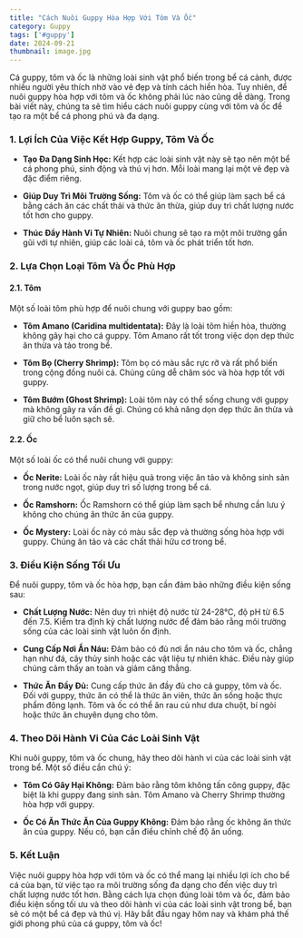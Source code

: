 ```yaml
---
title: "Cách Nuôi Guppy Hòa Hợp Với Tôm Và Ốc"
category: Guppy
tags: ['#guppy']
date: 2024-09-21
thumbnail: image.jpg
---
```


Cá guppy, tôm và ốc là những loài sinh vật phổ biến trong bể cá cảnh, được nhiều người yêu thích nhờ vào vẻ đẹp và tính cách hiền hòa. Tuy nhiên, để nuôi guppy hòa hợp với tôm và ốc không phải lúc nào cũng dễ dàng. Trong bài viết này, chúng ta sẽ tìm hiểu cách nuôi guppy cùng với tôm và ốc để tạo ra một bể cá phong phú và đa dạng.

### 1. **Lợi Ích Của Việc Kết Hợp Guppy, Tôm Và Ốc**

- **Tạo Đa Dạng Sinh Học:** Kết hợp các loài sinh vật này sẽ tạo nên một bể cá phong phú, sinh động và thú vị hơn. Mỗi loài mang lại một vẻ đẹp và đặc điểm riêng.
  
- **Giúp Duy Trì Môi Trường Sống:** Tôm và ốc có thể giúp làm sạch bể cá bằng cách ăn các chất thải và thức ăn thừa, giúp duy trì chất lượng nước tốt hơn cho guppy.

- **Thúc Đẩy Hành Vi Tự Nhiên:** Nuôi chung sẽ tạo ra một môi trường gần gũi với tự nhiên, giúp các loài cá, tôm và ốc phát triển tốt hơn.

### 2. **Lựa Chọn Loại Tôm Và Ốc Phù Hợp**

#### **2.1. Tôm**

Một số loài tôm phù hợp để nuôi chung với guppy bao gồm:

- **Tôm Amano (Caridina multidentata):** Đây là loài tôm hiền hòa, thường không gây hại cho cá guppy. Tôm Amano rất tốt trong việc dọn dẹp thức ăn thừa và tảo trong bể.

- **Tôm Bọ (Cherry Shrimp):** Tôm bọ có màu sắc rực rỡ và rất phổ biến trong cộng đồng nuôi cá. Chúng cũng dễ chăm sóc và hòa hợp tốt với guppy.

- **Tôm Bướm (Ghost Shrimp):** Loài tôm này có thể sống chung với guppy mà không gây ra vấn đề gì. Chúng có khả năng dọn dẹp thức ăn thừa và giữ cho bể luôn sạch sẽ.

#### **2.2. Ốc**

Một số loài ốc có thể nuôi chung với guppy:

- **Ốc Nerite:** Loài ốc này rất hiệu quả trong việc ăn tảo và không sinh sản trong nước ngọt, giúp duy trì số lượng trong bể cá.

- **Ốc Ramshorn:** Ốc Ramshorn có thể giúp làm sạch bể nhưng cần lưu ý không cho chúng ăn thức ăn của guppy.

- **Ốc Mystery:** Loài ốc này có màu sắc đẹp và thường sống hòa hợp với guppy. Chúng ăn tảo và các chất thải hữu cơ trong bể.

### 3. **Điều Kiện Sống Tối Ưu**

Để nuôi guppy, tôm và ốc hòa hợp, bạn cần đảm bảo những điều kiện sống sau:

- **Chất Lượng Nước:** Nên duy trì nhiệt độ nước từ 24-28°C, độ pH từ 6.5 đến 7.5. Kiểm tra định kỳ chất lượng nước để đảm bảo rằng môi trường sống của các loài sinh vật luôn ổn định.

- **Cung Cấp Nơi Ẩn Náu:** Đảm bảo có đủ nơi ẩn náu cho tôm và ốc, chẳng hạn như đá, cây thủy sinh hoặc các vật liệu tự nhiên khác. Điều này giúp chúng cảm thấy an toàn và giảm căng thẳng.

- **Thức Ăn Đầy Đủ:** Cung cấp thức ăn đầy đủ cho cả guppy, tôm và ốc. Đối với guppy, thức ăn có thể là thức ăn viên, thức ăn sống hoặc thực phẩm đông lạnh. Tôm và ốc có thể ăn rau củ như dưa chuột, bí ngòi hoặc thức ăn chuyên dụng cho tôm.

### 4. **Theo Dõi Hành Vi Của Các Loài Sinh Vật**

Khi nuôi guppy, tôm và ốc chung, hãy theo dõi hành vi của các loài sinh vật trong bể. Một số điều cần chú ý:

- **Tôm Có Gây Hại Không:** Đảm bảo rằng tôm không tấn công guppy, đặc biệt là khi guppy đang sinh sản. Tôm Amano và Cherry Shrimp thường hòa hợp với guppy.

- **Ốc Có Ăn Thức Ăn Của Guppy Không:** Đảm bảo rằng ốc không ăn thức ăn của guppy. Nếu có, bạn cần điều chỉnh chế độ ăn uống.

### 5. **Kết Luận**

Việc nuôi guppy hòa hợp với tôm và ốc có thể mang lại nhiều lợi ích cho bể cá của bạn, từ việc tạo ra môi trường sống đa dạng cho đến việc duy trì chất lượng nước tốt hơn. Bằng cách lựa chọn đúng loài tôm và ốc, đảm bảo điều kiện sống tối ưu và theo dõi hành vi của các loài sinh vật trong bể, bạn sẽ có một bể cá đẹp và thú vị. Hãy bắt đầu ngay hôm nay và khám phá thế giới phong phú của cá guppy, tôm và ốc!